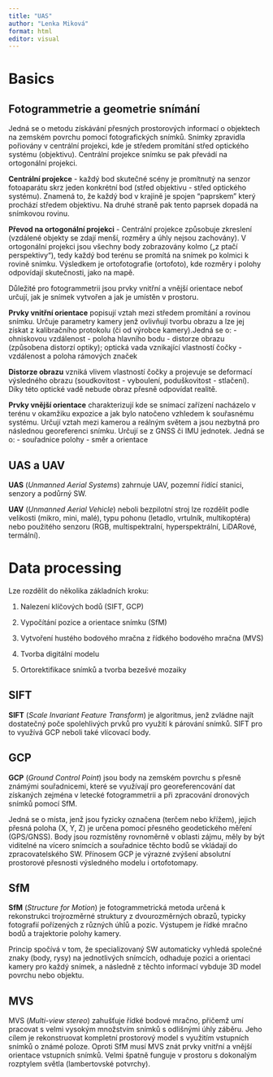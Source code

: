 ---
title: "UAS"
author: "Lenka Miková"
format: html
editor: visual
---

# Basics

## Fotogrammetrie a geometrie snímání

Jedná se o metodu získávání přesných prostorových informací o objektech na zemském povrchu pomocí fotografických snímků. Snímky zpravidla pořiovány v centrální projekci, kde je středem promítání střed optického systému (objektivu). Centrální projekce snímku se pak převádí na ortogonální projekci.

**Centrální projekce** - každý bod skutečné scény je promítnutý na senzor fotoaparátu skrz jeden konkrétní bod (střed objektivu - střed optického systému). Znamená to, že každý bod v krajině je spojen "paprskem" který prochází středem objektivu. Na druhé straně pak tento paprsek dopadá na snímkovou rovinu.

**Převod na ortogonální projekci** - Centrální projekce způsobuje zkreslení (vzdálené objekty se zdají menší, rozměry a úhly nejsou zachovány). V ortogonální projekci jsou všechny body zobrazovány kolmo („z ptačí perspektivy“), tedy každý bod terénu se promítá na snímek po kolmici k rovině snímku. Výsledkem je ortofotografie (ortofoto), kde rozměry i polohy odpovídají skutečnosti, jako na mapě.

Důležité pro fotogrammetrii jsou prvky vnitřní a vnější orientace neboť určují, jak je snímek vytvořen a jak je umístěn v prostoru.

**Prvky vnitřní orientace** popisují vztah mezi středem promítání a rovinou snímku. Určuje parametry kamery jenž ovlivňují tvorbu obrazu a lze jej získat z kalibračního protokolu (či od výrobce kamery).Jedná se o: - ohniskovou vzdálenost - poloha hlavního bodu - distorze obrazu (způsobena distorzí optiky); optická vada vznikající vlastností čočky - vzdálenost a poloha rámových značek

**Distorze obrazu** vzniká vlivem vlastností čočky a projevuje se deformací výsledného obrazu (soudkovitost - vyboulení, poduškovitost - stlačení). Díky této optické vadě nebude obraz přesně odpovídat realitě.

**Prvky vnější orientace** charakterizují kde se snímací zařízení nacházelo v terénu v okamžiku expozice a jak bylo natočeno vzhledem k souřasnému systému. Určují vztah mezi kamerou a reálným světem a jsou nezbytná pro následnou georeferenci snímku. Určují se z GNSS či IMU jednotek. Jedná se o: - souřadnice polohy - směr a orientace

## UAS a UAV

**UAS** (*Unmanned Aerial Systems*) zahrnuje UAV, pozemní řídící stanici, senzory a podůrný SW.

**UAV** (*Unmanned Aerial Vehicle*) neboli bezpilotní stroj lze rozdělit podle velikosti (mikro, mini, malé), typu pohonu (letadlo, vrtulník, multikoptéra) nebo použitého senzoru (RGB, multispektralní, hyperspektrální, LiDARové, termální).

# Data processing

Lze rozdělit do několika základních kroku:

1.  Nalezení klíčových bodů (SIFT, GCP)

2.  Vypočítání pozice a orientace snímku (SfM)

3.  Vytvoření hustého bodového mračna z řídkého bodového mračna (MVS)

4.  Tvorba digitální modelu

5.  Ortorektifikace snímků a tvorba bezešvé mozaiky

## SIFT

**SIFT** (*Scale Invariant Feature Transform*) je algoritmus, jenž zvládne najít dostatečný poče spolehlivých prvků pro využití k párování snímků. SIFT pro to využívá GCP neboli také vlícovací body.

## GCP

**GCP** (*Ground Control Point*) jsou body na zemském povrchu s přesně známými souřadnicemi, které se využívají pro georeferencování dat získaných zejména v letecké fotogrammetrii a při zpracování dronových snímků pomocí SfM.

Jedná se o místa, jenž jsou fyzicky označena (terčem nebo křížem), jejich přesná poloha (X, Y, Z) je určena pomocí přesného geodetického měření (GPS/GNSS). Body jsou rozmístěny rovnoměrně v oblasti zájmu, měly by být viditelné na vícero snímcích a souřadnice těchto bodů se vkládají do zpracovatelského SW. Přínosem GCP je výrazné zvýšení absolutní prostorové přesnosti výsledného modelu i ortofotomapy.

## SfM

**SfM** (*Structure for Motion*) je fotogrammetrická metoda určená k rekonstrukci trojrozměrné struktury z dvourozměrných obrazů, typicky fotografií pořízených z různých úhlů a pozic. Výstupem je řídké mračno bodů a trajektorie polohy kamery.

Princip spočívá v tom, že specializovaný SW automaticky vyhledá společné znaky (body, rysy) na jednotlivých snímcích, odhaduje pozici a orientaci kamery pro každý snímek, a následně z těchto informací vybduje 3D model povrchu nebo objektu.

## MVS

MVS (*Multi-view stereo*) zahušťuje řídké bodové mračno, přičemž umí pracovat s velmi vysokým množstvím snímků s odlišnými úhly záběru. Jeho cílem je rekonstruovat kompletní prostorový model s využitím vstupních snímků o známé poloze. Oproti SfM musí MVS znát prvky vnitřní a vnější orientace vstupních snímků. Velmi špatně funguje v prostoru s dokonalým rozptylem světla (lambertovské potvrchy).


